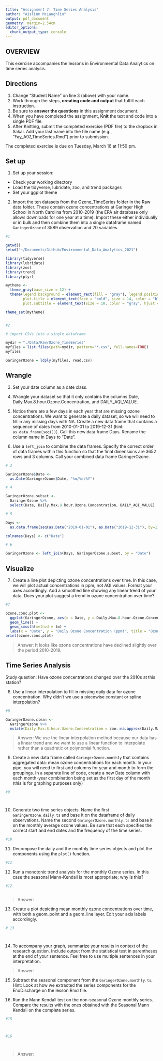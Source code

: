 ```yaml
---
title: "Assignment 7: Time Series Analysis"
author: "Aislinn McLaughlin"
output: pdf_document
geometry: margin=2.54cm
editor_options: 
  chunk_output_type: console
---
```


## OVERVIEW

This exercise accompanies the lessons in Environmental Data Analytics on time series analysis. 

## Directions
1. Change "Student Name" on line 3 (above) with your name.
2. Work through the steps, **creating code and output** that fulfill each instruction.
3. Be sure to **answer the questions** in this assignment document.
4. When you have completed the assignment, **Knit** the text and code into a single PDF file.
5. After Knitting, submit the completed exercise (PDF file) to the dropbox in Sakai. Add your last name into the file name (e.g., "Fay_A07_TimeSeries.Rmd") prior to submission.

The completed exercise is due on Tuesday, March 16 at 11:59 pm.

## Set up 
1. Set up your session:

* Check your working directory
* Load the tidyverse, lubridate, zoo, and trend packages
* Set your ggplot theme

2. Import the ten datasets from the Ozone_TimeSeries folder in the Raw data folder. These contain ozone concentrations at Garinger High School in North Carolina from 2010-2019 (the EPA air database only allows downloads for one year at a time). Import these either individually or in bulk and then combine them into a single dataframe named `GaringerOzone` of 3589 observation and 20 variables. 

```r
#1

getwd()
setwd("~/Documents/GitHub/Environmental_Data_Analytics_2021")

library(tidyverse)
library(lubridate)
library(zoo)
library(trend)
library(plyr)

mytheme <-
  theme_gray(base_size = 12) +
  theme(legend.background = element_rect(fill = "gray"), legend.position = "bottom",
        plot.title = element_text(face = "bold", size = 14, color = "black", hjust = 0.5),
        plot.subtitle = element_text(size = 10, color = "gray", hjust = 0.5))

theme_set(mytheme)


#2

# import CSVs into a single dataframe

mydir = "./Data/Raw/Ozone_TimeSeries"
myfiles = list.files(path=mydir, pattern="*.csv", full.names=TRUE)
myfiles

GaringerOzone = ldply(myfiles, read.csv)
```

## Wrangle

3. Set your date column as a date class.

4. Wrangle your dataset so that it only contains the columns Date, Daily.Max.8.hour.Ozone.Concentration, and DAILY_AQI_VALUE. 

5. Notice there are a few days in each year that are missing ozone concentrations. We want to generate a daily dataset, so we will need to fill in any missing days with NA. Create a new data frame that contains a sequence of dates from 2010-01-01 to 2019-12-31 (hint: `as.data.frame(seq())`). Call this new data frame Days. Rename the column name in Days to "Date".

6. Use a `left_join` to combine the data frames. Specify the correct order of data frames within this function so that the final dimensions are 3652 rows and 3 columns. Call your combined data frame GaringerOzone. 

```r
# 3

GaringerOzone$Date <-
  as.Date(GaringerOzone$Date, "%m/%d/%Y")

# 4

GaringerOzone.subset <-
  GaringerOzone %>%
  select(Date, Daily.Max.8.hour.Ozone.Concentration, DAILY_AQI_VALUE)

# 5

Days <- 
  as.data.frame(seq(as.Date("2010-01-01"), as.Date("2019-12-31"), by=1))

colnames(Days) <- c("Date")

# 6

GaringerOzone <- left_join(Days, GaringerOzone.subset, by = "Date")

```

## Visualize

7. Create a line plot depicting ozone concentrations over time. In this case, we will plot actual concentrations in ppm, not AQI values. Format your axes accordingly. Add a smoothed line showing any linear trend of your data. Does your plot suggest a trend in ozone concentration over time?

```r
#7

ozone.conc.plot <-
  ggplot(GaringerOzone, aes(x = Date, y = Daily.Max.8.hour.Ozone.Concentration)) +
  geom_line() +
  geom_smooth(method = lm) +
  labs(x = "Date", y = "Daily Ozone Concentration (ppm)", title = "Ozone Concentrations Over Time", subtitle = "Garinger High School, NC (2010-2019)")
print(ozone.conc.plot)

```

>Answer: It looks like ozone concentrations have declined slightly over the period 2010-2019.

## Time Series Analysis

Study question: Have ozone concentrations changed over the 2010s at this station? 

8. Use a linear interpolation to fill in missing daily data for ozone concentration. Why didn't we use a piecewise constant or spline interpolation?

```r
#8

GaringerOzone.clean <- 
  GaringerOzone %>% 
  mutate(Daily.Max.8.hour.Ozone.Concentration = zoo::na.approx(Daily.Max.8.hour.Ozone.Concentration))

```

> Answer: We use the linear interpolation method because our data has a linear trend and we want to use a linear function to interpolate rather than a quadratic or polynomial function.


9. Create a new data frame called `GaringerOzone.monthly` that contains aggregated data: mean ozone concentrations for each month. In your pipe, you will need to first add columns for year and month to form the groupings. In a separate line of code, create a new Date column with each month-year combination being set as the first day of the month (this is for graphing purposes only)

```r
#9




```


10. Generate two time series objects. Name the first `GaringerOzone.daily.ts` and base it on the dataframe of daily observations. Name the second `GaringerOzone.monthly.ts` and base it on the monthly average ozone values. Be sure that each specifies the correct start and end dates and the frequency of the time series.

```r
#10

```


11. Decompose the daily and the monthly time series objects and plot the components using the `plot()` function.

```r
#11


```


12. Run a monotonic trend analysis for the monthly Ozone series. In this case the seasonal Mann-Kendall is most appropriate; why is this?

```r
#12



```

> Answer: 

13. Create a plot depicting mean monthly ozone concentrations over time, with both a geom_point and a geom_line layer. Edit your axis labels accordingly.

```r
# 13




```

14. To accompany your graph, summarize your results in context of the research question. Include output from the statistical test in parentheses at the end of your sentence. Feel free to use multiple sentences in your interpretation.

> Answer: 

15. Subtract the seasonal component from the `GaringerOzone.monthly.ts`. Hint: Look at how we extracted the series components for the EnoDischarge on the lesson Rmd file.

16. Run the Mann Kendall test on the non-seasonal Ozone monthly series. Compare the results with the ones obtained with the Seasonal Mann Kendall on the complete series.

```r
#15



#16




```

> Answer: 
